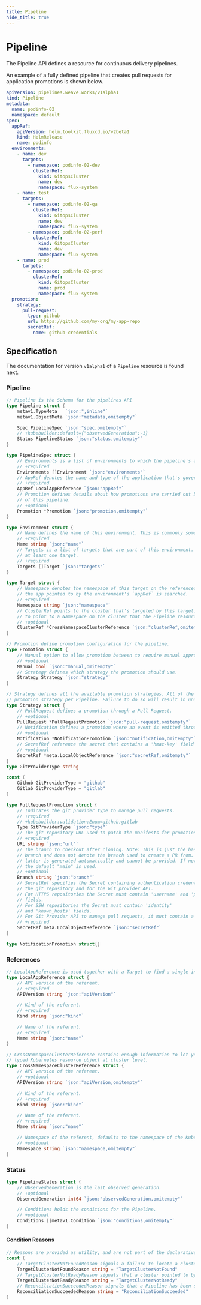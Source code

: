 ```yaml
---
title: Pipeline
hide_title: true
---
```


# Pipeline <TierLabel tiers="Enterprise" />

The Pipeline API defines a resource for continuous delivery pipelines.

An example of a fully defined pipeline that creates pull requests for application promotions is shown below.

```yaml
apiVersion: pipelines.weave.works/v1alpha1
kind: Pipeline
metadata:
  name: podinfo-02
  namespace: default
spec:
  appRef:
    apiVersion: helm.toolkit.fluxcd.io/v2beta1
    kind: HelmRelease
    name: podinfo
  environments:
    - name: dev
      targets:
        - namespace: podinfo-02-dev
          clusterRef:
            kind: GitopsCluster
            name: dev
            namespace: flux-system
    - name: test
      targets:
        - namespace: podinfo-02-qa
          clusterRef:
            kind: GitopsCluster
            name: dev
            namespace: flux-system
        - namespace: podinfo-02-perf
          clusterRef:
            kind: GitopsCluster
            name: dev
            namespace: flux-system
    - name: prod
      targets:
        - namespace: podinfo-02-prod
          clusterRef:
            kind: GitopsCluster
            name: prod
            namespace: flux-system
  promotion:
    strategy:
      pull-request:
        type: github
        url: https://github.com/my-org/my-app-repo
        secretRef:
          name: github-credentials
```

## Specification

The documentation for version `v1alpha1`  of a `Pipeline` resource is found next.

### Pipeline


```go
// Pipeline is the Schema for the pipelines API
type Pipeline struct {
	metav1.TypeMeta   `json:",inline"`
	metav1.ObjectMeta `json:"metadata,omitempty"`

	Spec PipelineSpec `json:"spec,omitempty"`
	// +kubebuilder:default={"observedGeneration":-1}
	Status PipelineStatus `json:"status,omitempty"`
}

type PipelineSpec struct {
	// Environments is a list of environments to which the pipeline's application is supposed to be deployed.
	// +required
	Environments []Environment `json:"environments"`
	// AppRef denotes the name and type of the application that's governed by the pipeline.
	// +required
	AppRef LocalAppReference `json:"appRef"`
	// Promotion defines details about how promotions are carried out between the environments
	// of this pipeline.
	// +optional
	Promotion *Promotion `json:"promotion,omitempty"`
}

type Environment struct {
	// Name defines the name of this environment. This is commonly something such as "dev" or "prod".
	// +required
	Name string `json:"name"`
	// Targets is a list of targets that are part of this environment. Each environment should have
	// at least one target.
	// +required
	Targets []Target `json:"targets"`
}

type Target struct {
	// Namespace denotes the namespace of this target on the referenced cluster. This is where
	// the app pointed to by the environment's `appRef` is searched.
	// +required
	Namespace string `json:"namespace"`
	// ClusterRef points to the cluster that's targeted by this target. If this field is not set, then the target is assumed
	// to point to a Namespace on the cluster that the Pipeline resources resides on (i.e. a local target).
	// +optional
	ClusterRef *CrossNamespaceClusterReference `json:"clusterRef,omitempty"`
}

// Promotion define promotion configuration for the pipeline.
type Promotion struct {
	// Manual option to allow promotion between to require manual approval before proceeding.
	// +optional
	Manual bool `json:"manual,omitempty"`
	// Strategy defines which strategy the promotion should use.
	Strategy Strategy `json:"strategy"`
}

// Strategy defines all the available promotion strategies. All of the fields in here are mutually exclusive, i.e. you can only select one
// promotion strategy per Pipeline. Failure to do so will result in undefined behaviour.
type Strategy struct {
	// PullRequest defines a promotion through a Pull Request.
	// +optional
	PullRequest *PullRequestPromotion `json:"pull-request,omitempty"`
	// Notification defines a promotion where an event is emitted through Flux's notification-controller each time an app is to be promoted.
	// +optional
	Notification *NotificationPromotion `json:"notification,omitempty"`
	// SecrefRef reference the secret that contains a 'hmac-key' field with HMAC key used to authenticate webhook calls.
	// +optional
	SecretRef *meta.LocalObjectReference `json:"secretRef,omitempty"`
}
type GitProviderType string

const (
	Github GitProviderType = "github"
	Gitlab GitProviderType = "gitlab"
)

type PullRequestPromotion struct {
	// Indicates the git provider type to manage pull requests.
	// +required
	// +kubebuilder:validation:Enum=github;gitlab
	Type GitProviderType `json:"type"`
	// The git repository URL used to patch the manifests for promotion.
	// +required
	URL string `json:"url"`
	// The branch to checkout after cloning. Note: This is just the base
	// branch and does not denote the branch used to create a PR from. The
	// latter is generated automatically and cannot be provided. If not specified
	// the default "main" is used.
	// +optional
	Branch string `json:"branch"`
	// SecretRef specifies the Secret containing authentication credentials for
	// the git repository and for the Git provider API.
	// For HTTPS repositories the Secret must contain 'username' and 'password'
	// fields.
	// For SSH repositories the Secret must contain 'identity'
	// and 'known_hosts' fields.
	// For Git Provider API to manage pull requests, it must contain a 'token' field.
	// +required
	SecretRef meta.LocalObjectReference `json:"secretRef"`
}

type NotificationPromotion struct{}

```

### References

```go
// LocalAppReference is used together with a Target to find a single instance of an application on a certain cluster.
type LocalAppReference struct {
	// API version of the referent.
	// +required
	APIVersion string `json:"apiVersion"`

	// Kind of the referent.
	// +required
	Kind string `json:"kind"`

	// Name of the referent.
	// +required
	Name string `json:"name"`
}

// CrossNamespaceClusterReference contains enough information to let you locate the
// typed Kubernetes resource object at cluster level.
type CrossNamespaceClusterReference struct {
	// API version of the referent.
	// +optional
	APIVersion string `json:"apiVersion,omitempty"`

	// Kind of the referent.
	// +required
	Kind string `json:"kind"`

	// Name of the referent.
	// +required
	Name string `json:"name"`

	// Namespace of the referent, defaults to the namespace of the Kubernetes resource object that contains the reference.
	// +optional
	Namespace string `json:"namespace,omitempty"`
}
```

### Status

```go
type PipelineStatus struct {
	// ObservedGeneration is the last observed generation.
	// +optional
	ObservedGeneration int64 `json:"observedGeneration,omitempty"`

	// Conditions holds the conditions for the Pipeline.
	// +optional
	Conditions []metav1.Condition `json:"conditions,omitempty"`
}
```

#### Condition Reasons
```go
// Reasons are provided as utility, and are not part of the declarative API.
const (
	// TargetClusterNotFoundReason signals a failure to locate a cluster resource on the management cluster.
	TargetClusterNotFoundReason string = "TargetClusterNotFound"
	// TargetClusterNotReadyReason signals that a cluster pointed to by a Pipeline is not ready.
	TargetClusterNotReadyReason string = "TargetClusterNotReady"
	// ReconciliationSucceededReason signals that a Pipeline has been successfully reconciled.
	ReconciliationSucceededReason string = "ReconciliationSucceeded"
)
```
